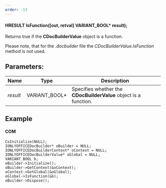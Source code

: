 ```yaml
---
order: -13
---
```

#### HRESULT IsFunction(\[out, retval] VARIANT\_BOOL\* result);

Returns true if the **CDocBuilderValue** object is a function.

Please note, that for the *.docbuilder* file the *CDocBuilderValue.IsFunction* method is not used.

## Parameters:

| Name     | Type            | Description                                                      |
| -------- | --------------- | ---------------------------------------------------------------- |
| *result* | VARIANT\_BOOL\* | Specifies whether the **CDocBuilderValue** object is a function. |

## Example

#### COM

```
CoInitialize(NULL);
IONLYOFFICEDocBuilder* oBuilder = NULL;
IONLYOFFICEDocBuilderContext* oContext = NULL;
IONLYOFFICEDocBuilderValue* oGlobal = NULL;
VARIANT_BOOL b;
oBuilder->Initialize();
oBuilder->GetContext(&oContext);
oContext->GetGlobal(&oGlobal);
oGlobal->IsFunction(&b);
oBuilder->Dispose();
```
